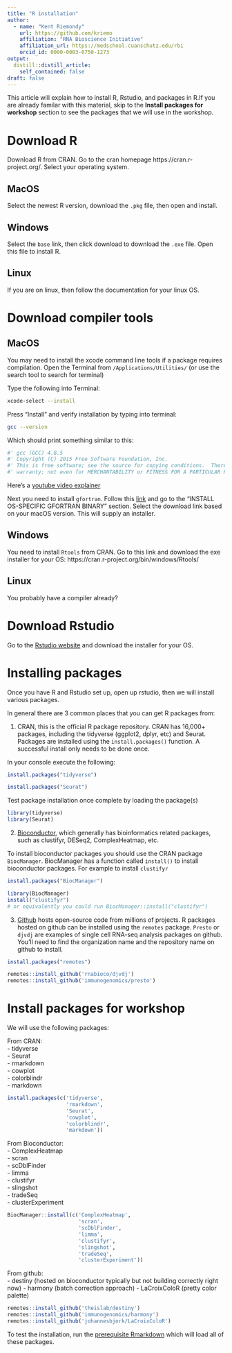 ```yaml
---
title: "R installation"
author:
  - name: "Kent Riemondy"
    url: https://github.com/kriemo
    affiliation: "RNA Bioscience Initiative"
    affiliation_url: https://medschool.cuanschutz.edu/rbi
    orcid_id: 0000-0003-0750-1273
output:
  distill::distill_article:
    self_contained: false
draft: false 
---
```



This article will explain how to install R, Rstudio, and packages in R.If you are already familar with this material, skip to the **Install packages for workshop** section to see the packages that we will use in the workshop. 
 
# Download R

Download R from CRAN. Go to the cran homepage https://cran.r-project.org/. Select your operating system. 

## MacOS

Select the newest R version, download the `.pkg` file, then open and install. 


## Windows

Select the `base` link, then click download to download the `.exe` file. Open this file to install R. 

## Linux

If you are on linux, then follow the documentation for your linux OS. 
  
# Download compiler tools  

## MacOS

You may need to install the xcode command line tools if a package requires compilation. Open the Terminal from `/Applications/Utilities/` (or use the search tool to search for terminal)
     
Type the following into Terminal: 

```bash
xcode-select --install
```

Press “Install” and verify installation by typing into terminal:

```bash
gcc --version
```

Which should print something similar to this:  

```bash
#' gcc (GCC) 4.8.5
#' Copyright (C) 2015 Free Software Foundation, Inc.
#' This is free software; see the source for copying conditions.  There is NO
#' warranty; not even for MERCHANTABILITY or FITNESS FOR A PARTICULAR PURPOSE.
```

Here's a [youtube video explainer](https://www.youtube.com/watch?v=Z01lzHNrSdU&feature=emb_title) 
    
Next you need to install `gfortran`. Follow this [link](https://thecoatlessprofessor.com/programming/cpp/r-compiler-tools-for-rcpp-on-macos/) and go to the "INSTALL OS-SPECIFIC GFORTRAN BINARY" section. Select the download link based on your macOS version. This will supply an installer. 
    
## Windows

You need to install `Rtools` from CRAN. Go to this link and download the exe installer for your OS: https://cran.r-project.org/bin/windows/Rtools/
     
## Linux
  You probably have a compiler already?
  
# Download Rstudio

Go to the [Rstudio website](https://rstudio.com/products/rstudio/download/#download) and download the installer for your OS. 

# Installing packages

Once you have R and Rstudio set up, open up rstudio, then we will install various packages. 

In general there are 3 common places that you can get R packages from:

1) CRAN, this is the official R package repository. CRAN has 16,000+  packages, including the tidyverse (ggplot2, dplyr, etc) and Seurat. Packages are installed using the `install.packages()` function. A successful install only needs to be done once. 

In your console execute the following:

```r
install.packages("tidyverse")
```

```r
install.packages("Seurat")
```


Test package installation once complete by loading the package(s)

```r
library(tidyverse)
library(Seurat)
```

2) [Bioconductor](https://bioconductor.org/), which generally has bioinformatics related packages, such as clustifyr, DESeq2, ComplexHeatmap, etc. 

To install bioconductor packages you should use the CRAN package `BiocManager`. BiocManager has a function called `install()` to install bioconductor packages. For example to install `clustifyr`

```r
install.packages("BiocManager")
```

```r
library(BiocManager)
install("clustifyr")
# or equivalently you could run BiocManager::install("clustifyr")
```

3) [Github](https://github.com/) hosts open-source code from millions of projects. R packages hosted on github can be installed using the `remotes` package. `Presto` or `djvdj` are examples of single cell RNA-seq analysis packages on github. You'll need to find the organization name and the repository name on github to install. 

```r
install.packages("remotes")
```

```r
remotes::install_github('rnabioco/djvdj')
remotes::install_github('immunogenomics/presto')
```


# Install packages for workshop

We will use the following packages:

From CRAN:  
  - tidyverse  
  - Seurat  
  - rmarkdown  
  - cowplot  
  - colorblindr  
  - markdown  
  
                  
```r
install.packages(c('tidyverse',
                   'rmarkdown',
                   'Seurat',
                   'cowplot',
                   'colorblindr',
                   'markdown'))
```

From Bioconductor:  
  - ComplexHeatmap  
  - scran  
  - scDblFinder  
  - limma  
  - clustifyr  
  - slingshot  
  - tradeSeq   
  - clusterExperiment
  
  
```r
BiocManager::install(c('ComplexHeatmap', 
                       'scran',
                       'scDblFinder',
                       'limma',
                       'clustifyr',
                       'slingshot',
                       'tradeSeq',
                       'clusterExperiment'))
```


From github:  
  - destiny (hosted on bioconductor typically but not building correctly right now)
  - harmony (batch correction approach)
  - LaCroixColoR (pretty color palette)
  
```r
remotes::install_github('theislab/destiny')
remotes::install_github('immunogenomics/harmony')
remotes::install_github('johannesbjork/LaCroixColoR')
```

To test the installation, run the [prerequisite Rmarkdown](https://raw.githubusercontent.com/rnabioco/cellar/master/_posts/2021-10-21-prerequisite-material/prerequiste-exercises.Rmd) which will load all of these packages.

